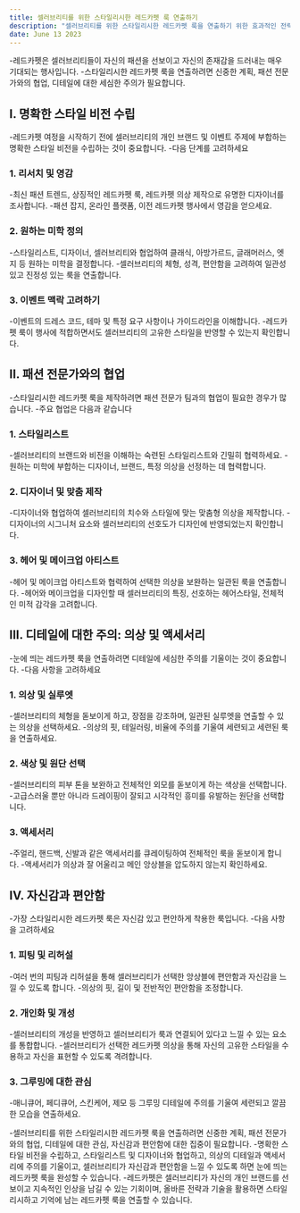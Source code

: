 ```yaml
---
title: 셀러브리티를 위한 스타일리시한 레드카펫 룩 연출하기
description: "셀러브리티를 위한 스타일리시한 레드카펫 룩을 연출하기 위한 효과적인 전략과 기법에 대해 설명합니다."
date: June 13 2023
---
```


-레드카펫은 셀러브리티들이 자신의 패션을 선보이고 자신의 존재감을 드러내는 매우 기대되는 행사입니다. 
-스타일리시한 레드카펫 룩을 연출하려면 신중한 계획, 패션 전문가와의 협업, 디테일에 대한 세심한 주의가 필요합니다. 


## I. 명확한 스타일 비전 수립
-레드카펫 여정을 시작하기 전에 셀러브리티의 개인 브랜드 및 이벤트 주제에 부합하는 명확한 스타일 비전을 수립하는 것이 중요합니다. 
-다음 단계를 고려하세요

### 1. 리서치 및 영감
-최신 패션 트렌드, 상징적인 레드카펫 룩, 레드카펫 의상 제작으로 유명한 디자이너를 조사합니다.
-패션 잡지, 온라인 플랫폼, 이전 레드카펫 행사에서 영감을 얻으세요.
### 2. 원하는 미학 정의
-스타일리스트, 디자이너, 셀러브리티와 협업하여 클래식, 아방가르드, 글래머러스, 엣지 등 원하는 미학을 결정합니다.
-셀러브리티의 체형, 성격, 편안함을 고려하여 일관성 있고 진정성 있는 룩을 연출합니다.
### 3. 이벤트 맥락 고려하기
-이벤트의 드레스 코드, 테마 및 특정 요구 사항이나 가이드라인을 이해합니다.
-레드카펫 룩이 행사에 적합하면서도 셀러브리티의 고유한 스타일을 반영할 수 있는지 확인합니다.
## II. 패션 전문가와의 협업
-스타일리시한 레드카펫 룩을 제작하려면 패션 전문가 팀과의 협업이 필요한 경우가 많습니다. 
-주요 협업은 다음과 같습니다

### 1. 스타일리스트
-셀러브리티의 브랜드와 비전을 이해하는 숙련된 스타일리스트와 긴밀히 협력하세요.
-원하는 미학에 부합하는 디자이너, 브랜드, 특정 의상을 선정하는 데 협력합니다.
### 2. 디자이너 및 맞춤 제작
-디자이너와 협업하여 셀러브리티의 치수와 스타일에 맞는 맞춤형 의상을 제작합니다.
-디자이너의 시그니처 요소와 셀러브리티의 선호도가 디자인에 반영되었는지 확인합니다.
### 3. 헤어 및 메이크업 아티스트
-헤어 및 메이크업 아티스트와 협력하여 선택한 의상을 보완하는 일관된 룩을 연출합니다.
-헤어와 메이크업을 디자인할 때 셀러브리티의 특징, 선호하는 헤어스타일, 전체적인 미적 감각을 고려합니다.
## III. 디테일에 대한 주의: 의상 및 액세서리
-눈에 띄는 레드카펫 룩을 연출하려면 디테일에 세심한 주의를 기울이는 것이 중요합니다. 
-다음 사항을 고려하세요

### 1. 의상 및 실루엣
-셀러브리티의 체형을 돋보이게 하고, 장점을 강조하며, 일관된 실루엣을 연출할 수 있는 의상을 선택하세요.
-의상의 핏, 테일러링, 비율에 주의를 기울여 세련되고 세련된 룩을 연출하세요.
### 2. 색상 및 원단 선택
-셀러브리티의 피부 톤을 보완하고 전체적인 외모를 돋보이게 하는 색상을 선택합니다.
-고급스러울 뿐만 아니라 드레이핑이 잘되고 시각적인 흥미를 유발하는 원단을 선택합니다.
### 3. 액세서리
-주얼리, 핸드백, 신발과 같은 액세서리를 큐레이팅하여 전체적인 룩을 돋보이게 합니다.
-액세서리가 의상과 잘 어울리고 메인 앙상블을 압도하지 않는지 확인하세요.
## IV. 자신감과 편안함
-가장 스타일리시한 레드카펫 룩은 자신감 있고 편안하게 착용한 룩입니다. 
-다음 사항을 고려하세요

### 1. 피팅 및 리허설
-여러 번의 피팅과 리허설을 통해 셀러브리티가 선택한 앙상블에 편안함과 자신감을 느낄 수 있도록 합니다.
-의상의 핏, 길이 및 전반적인 편안함을 조정합니다.
### 2. 개인화 및 개성
-셀러브리티의 개성을 반영하고 셀러브리티가 룩과 연결되어 있다고 느낄 수 있는 요소를 통합합니다.
-셀러브리티가 선택한 레드카펫 의상을 통해 자신의 고유한 스타일을 수용하고 자신을 표현할 수 있도록 격려합니다.
### 3. 그루밍에 대한 관심
-매니큐어, 페디큐어, 스킨케어, 제모 등 그루밍 디테일에 주의를 기울여 세련되고 깔끔한 모습을 연출하세요.

-셀러브리티를 위한 스타일리시한 레드카펫 룩을 연출하려면 신중한 계획, 패션 전문가와의 협업, 디테일에 대한 관심, 자신감과 편안함에 대한 집중이 필요합니다. 
-명확한 스타일 비전을 수립하고, 스타일리스트 및 디자이너와 협업하고, 의상의 디테일과 액세서리에 주의를 기울이고, 셀러브리티가 자신감과 편안함을 느낄 수 있도록 하면 눈에 띄는 레드카펫 룩을 완성할 수 있습니다. 
-레드카펫은 셀러브리티가 자신의 개인 브랜드를 선보이고 지속적인 인상을 남길 수 있는 기회이며, 올바른 전략과 기술을 활용하면 스타일리시하고 기억에 남는 레드카펫 룩을 연출할 수 있습니다.